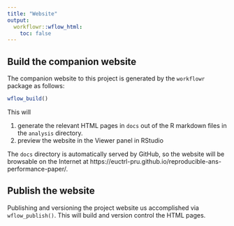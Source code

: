 ```yaml
---
title: "Website"
output:
  workflowr::wflow_html:
    toc: false
---
```


## Build the companion website

The companion website to this project is generated by the `workflowr` package as follows:

```r
wflow_build()
```

This will 


1. generate the relevant HTML pages in `docs` out of the R markdown files in the `analysis`
   directory.
1. preview the website in the Viewer panel in RStudio

The `docs` directory is automatically served by GitHub, so the website will be browsable on
the Internet at https://euctrl-pru.github.io/reproducible-ans-performance-paper/.

## Publish the website

Publishing and versioning the project website us accomplished via `wflow_publish()`.
This will build and version control the HTML pages.
